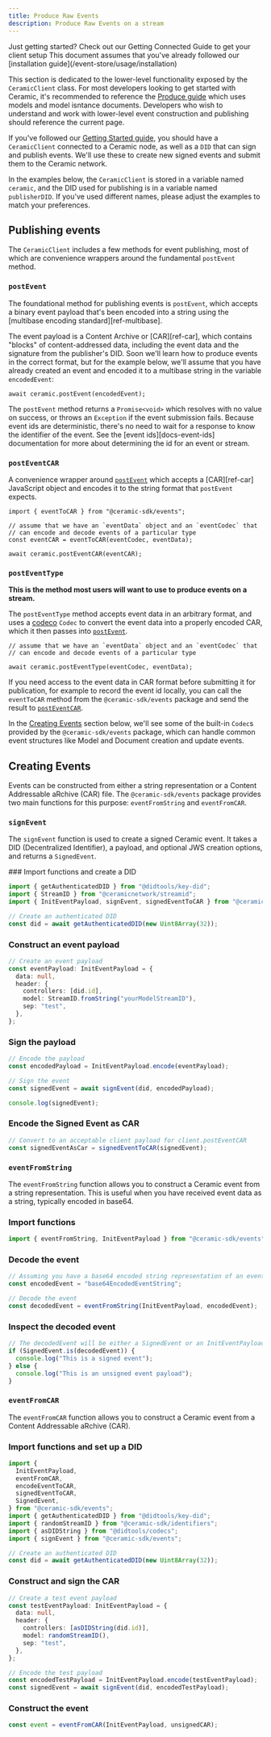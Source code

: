 ```yaml
---
title: Produce Raw Events
description: Produce Raw Events on a stream
---
```



<Callout>
  Just getting started? Check out our Getting Connected Guide to get your client setup This document
  assumes that you've already followed our [installation guide](/event-store/usage/installation)
</Callout>

This section is dedicated to the lower-level functionality exposed by the `CeramicClient` class. For most developers looking to get started with Ceramic, it's recommended to reference the [Produce guide](/event-store/usage/produce) which uses models and model isntance documents. Developers who wish to understand and work with lower-level event construction and publishing should reference the current page.

If you've followed our [Getting Started guide](/event-store/usage/installation), you should have a `CeramicClient` connected to a Ceramic node, as well as a `DID` that can sign and publish events. We'll use these to
create new signed events and submit them to the Ceramic network.

In the examples below, the `CeramicClient` is stored in a variable named `ceramic`, and the DID used
for publishing is in a variable named `publisherDID`. If you've used different names, please adjust
the examples to match your preferences.

## Publishing events

The `CeramicClient` includes a few methods for event publishing, most of which are convenience
wrappers around the fundamental `postEvent` method.

### `postEvent`

The foundational method for publishing events is `postEvent`, which accepts a binary event payload
that's been encoded into a string using the [multibase encoding standard][ref-multibase].

The event payload is a Content Archive or [CAR][ref-car], which contains "blocks" of
content-addressed data, including the event data and the signature from the publisher's DID. Soon
we'll learn how to produce events in the correct format, but for the example below, we'll assume
that you have already created an event and encoded it to a multibase string in the variable
`encodedEvent`:

```tsx
await ceramic.postEvent(encodedEvent);
```

The `postEvent` method returns a `Promise<void>` which resolves with no value on success, or throws
an `Exception` if the event submission fails. Because event ids are deterministic, there's no need
to wait for a response to know the identifier of the event. See the [event ids][docs-event-ids]
documentation for more about determining the id for an event or stream.

### `postEventCAR`

A convenience wrapper around [`postEvent`](#postevent) which accepts a [CAR][ref-car] JavaScript
object and encodes it to the string format that `postEvent` expects.

```tsx
import { eventToCAR } from "@ceramic-sdk/events";

// assume that we have an `eventData` object and an `eventCodec` that
// can encode and decode events of a particular type
const eventCAR = eventToCAR(eventCodec, eventData);

await ceramic.postEventCAR(eventCAR);
```

### `postEventType`

**This is the method most users will want to use to produce events on a stream.**

The `postEventType` method accepts event data in an arbitrary format, and uses a
[codeco](https://github.com/ceramicnetwork/codeco) `Codec` to convert the event data into a properly
encoded CAR, which it then passes into [`postEvent`](#postevent).

```tsx
// assume that we have an `eventData` object and an `eventCodec` that
// can encode and decode events of a particular type

await ceramic.postEventType(eventCodec, eventData);
```

If you need access to the event data in CAR format before submitting it for publication, for example
to record the event id locally, you can call the `eventToCAR` method from the `@ceramic-sdk/events`
package and send the result to [`postEventCAR`](#posteventcar).

In the [Creating Events](#creating-events) section below, we'll see some of the built-in `Codec`s
provided by the `@ceramic-sdk/events` package, which can handle common event structures like Model
and Document creation and update events.

## Creating Events

Events can be constructed from either a string representation or a Content Addressable aRchive (CAR)
file. The `@ceramic-sdk/events` package provides two main functions for this purpose:
`eventFromString` and `eventFromCAR`.

### `signEvent`

The `signEvent` function is used to create a signed Ceramic event. It takes a DID (Decentralized
Identifier), a payload, and optional JWS creation options, and returns a `SignedEvent`.

<Steps>
### Import functions and create a DID

```typescript
import { getAuthenticatedDID } from "@didtools/key-did";
import { StreamID } from "@ceramicnetwork/streamid";
import { InitEventPayload, signEvent, signedEventToCAR } from "@ceramic-sdk/events";

// Create an authenticated DID
const did = await getAuthenticatedDID(new Uint8Array(32));
```

### Construct an event payload

```typescript
// Create an event payload
const eventPayload: InitEventPayload = {
  data: null,
  header: {
    controllers: [did.id],
    model: StreamID.fromString("yourModelStreamID"),
    sep: "test",
  },
};
```

### Sign the payload

```typescript
// Encode the payload
const encodedPayload = InitEventPayload.encode(eventPayload);

// Sign the event
const signedEvent = await signEvent(did, encodedPayload);

console.log(signedEvent);
```

### Encode the Signed Event as CAR

```typescript
// Convert to an acceptable client payload for client.postEventCAR
const signedEventAsCar = signedEventToCAR(signedEvent);
```

</Steps>

### `eventFromString`

The `eventFromString` function allows you to construct a Ceramic event from a string representation.
This is useful when you have received event data as a string, typically encoded in base64.

<Steps>

### Import functions

```typescript
import { eventFromString, InitEventPayload } from "@ceramic-sdk/events";
```

### Decode the event

```typescript
// Assuming you have a base64 encoded string representation of an event
const encodedEvent = "base64EncodedEventString";

// Decode the event
const decodedEvent = eventFromString(InitEventPayload, encodedEvent);
```

### Inspect the decoded event

```typescript
// The decodedEvent will be either a SignedEvent or an InitEventPayload
if (SignedEvent.is(decodedEvent)) {
  console.log("This is a signed event");
} else {
  console.log("This is an unsigned event payload");
}
```

</Steps>

### `eventFromCAR`

The `eventFromCAR` function allows you to construct a Ceramic event from a Content Addressable
aRchive (CAR).

<Steps>

### Import functions and set up a DID

```typescript
import {
  InitEventPayload,
  eventFromCAR,
  encodeEventToCAR,
  signedEventToCAR,
  SignedEvent,
} from "@ceramic-sdk/events";
import { getAuthenticatedDID } from "@didtools/key-did";
import { randomStreamID } from "@ceramic-sdk/identifiers";
import { asDIDString } from "@didtools/codecs";
import { signEvent } from "@ceramic-sdk/events";

// Create an authenticated DID
const did = await getAuthenticatedDID(new Uint8Array(32));
```

### Construct and sign the CAR

```typescript
// Create a test event payload
const testEventPayload: InitEventPayload = {
  data: null,
  header: {
    controllers: [asDIDString(did.id)],
    model: randomStreamID(),
    sep: "test",
  },
};

// Encode the test payload
const encodedTestPayload = InitEventPayload.encode(testEventPayload);
const signedEvent = await signEvent(did, encodedTestPayload);
```

### Construct the event

```typescript
const event = eventFromCAR(InitEventPayload, unsignedCAR);
```

</Steps>
